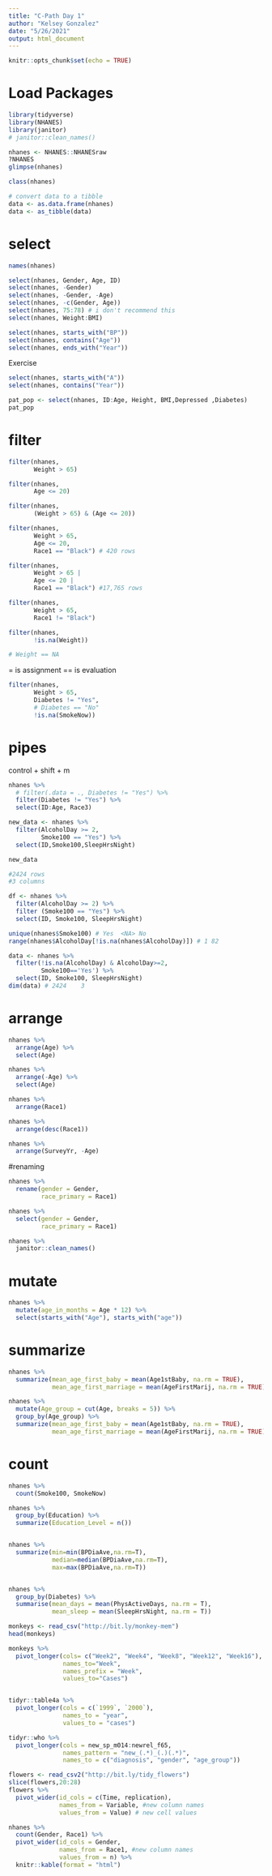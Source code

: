 ```yaml
---
title: "C-Path Day 1"
author: "Kelsey Gonzalez"
date: "5/26/2021"
output: html_document
---
```


```r
knitr::opts_chunk$set(echo = TRUE)
```

# Load Packages

```r
library(tidyverse)
library(NHANES)
library(janitor)
# janitor::clean_names()
```

```r
nhanes <- NHANES::NHANESraw
?NHANES
glimpse(nhanes)

class(nhanes)

# convert data to a tibble
data <- as.data.frame(nhanes)
data <- as_tibble(data)

```

# select

```r
names(nhanes)

select(nhanes, Gender, Age, ID)
select(nhanes, -Gender)
select(nhanes, -Gender, -Age)
select(nhanes, -c(Gender, Age))
select(nhanes, 75:78) # i don't recommend this 
select(nhanes, Weight:BMI)

select(nhanes, starts_with("BP"))
select(nhanes, contains("Age"))
select(nhanes, ends_with("Year"))
```

Exercise

```r
select(nhanes, starts_with("A"))
select(nhanes, contains("Year"))

pat_pop <- select(nhanes, ID:Age, Height, BMI,Depressed ,Diabetes)
pat_pop

```

# filter

```r
filter(nhanes, 
       Weight > 65)

filter(nhanes, 
       Age <= 20)

filter(nhanes,
       (Weight > 65) & (Age <= 20))

filter(nhanes,
       Weight > 65,
       Age <= 20,
       Race1 == "Black") # 420 rows

filter(nhanes,
       Weight > 65 |
       Age <= 20 |
       Race1 == "Black") #17,765 rows

filter(nhanes,
       Weight > 65,
       Race1 != "Black")

filter(nhanes, 
       !is.na(Weight))

# Weight == NA 
```

= is assignment
== is evaluation 

```r
filter(nhanes,
       Weight > 65,
       Diabetes != "Yes",
       # Diabetes == "No"
       !is.na(SmokeNow))

```

# pipes

control + shift + m

```r
nhanes %>% 
  # filter(.data = ., Diabetes != "Yes") %>% 
  filter(Diabetes != "Yes") %>% 
  select(ID:Age, Race3)
```

```r
new_data <- nhanes %>% 
  filter(AlcoholDay >= 2,
         Smoke100 == "Yes") %>% 
  select(ID,Smoke100,SleepHrsNight)

new_data

#2424 rows
#3 columns

```

```r
df <- nhanes %>%
  filter(AlcoholDay >= 2) %>% 
  filter (Smoke100 == "Yes") %>% 
  select(ID, Smoke100, SleepHrsNight)

```
```r
unique(nhanes$Smoke100) # Yes  <NA> No
range(nhanes$AlcoholDay[!is.na(nhanes$AlcoholDay)]) # 1 82

data <- nhanes %>% 
  filter(!is.na(AlcoholDay) & AlcoholDay>=2,
         Smoke100=='Yes') %>%
  select(ID, Smoke100, SleepHrsNight)
dim(data) # 2424    3

```

# arrange
```r
nhanes %>% 
  arrange(Age) %>% 
  select(Age)

nhanes %>% 
  arrange(-Age) %>% 
  select(Age)

nhanes %>% 
  arrange(Race1)

nhanes %>% 
  arrange(desc(Race1))

nhanes %>% 
  arrange(SurveyYr, -Age)
```

#renaming
```r
nhanes %>% 
  rename(gender = Gender,
         race_primary = Race1)

nhanes %>% 
  select(gender = Gender,
         race_primary = Race1)

nhanes %>% 
  janitor::clean_names()

```

# mutate
```r
nhanes %>% 
  mutate(age_in_months = Age * 12) %>% 
  select(starts_with("Age"), starts_with("age"))
```

# summarize 
```r
nhanes %>% 
  summarize(mean_age_first_baby = mean(Age1stBaby, na.rm = TRUE),
            mean_age_first_marriage = mean(AgeFirstMarij, na.rm = TRUE))
```

```r
nhanes %>% 
  mutate(Age_group = cut(Age, breaks = 5)) %>% 
  group_by(Age_group) %>% 
  summarize(mean_age_first_baby = mean(Age1stBaby, na.rm = TRUE),
            mean_age_first_marriage = mean(AgeFirstMarij, na.rm = TRUE))
```

# count
```r
nhanes %>% 
  count(Smoke100, SmokeNow)
```

```r
nhanes %>% 
  group_by(Education) %>% 
  summarize(Education_Level = n())


nhanes %>% 
  summarize(min=min(BPDiaAve,na.rm=T),
            median=median(BPDiaAve,na.rm=T),
            max=max(BPDiaAve,na.rm=T))


nhanes %>% 
  group_by(Diabetes) %>% 
  summarise(mean_days = mean(PhysActiveDays, na.rm = T),
            mean_sleep = mean(SleepHrsNight, na.rm = T))
```

```r
monkeys <- read_csv("http://bit.ly/monkey-mem")
head(monkeys)

monkeys %>% 
  pivot_longer(cols= c("Week2", "Week4", "Week8", "Week12", "Week16"),
               names_to="Week",
               names_prefix = "Week",
               values_to="Cases")


tidyr::table4a %>% 
  pivot_longer(cols = c(`1999`, `2000`), 
               names_to = "year", 
               values_to = "cases")
```

```r
tidyr::who %>% 
  pivot_longer(cols = new_sp_m014:newrel_f65,
               names_pattern = "new_(.*)_(.)(.*)",
               names_to = c("diagnosis", "gender", "age_group"))
```


```r
flowers <- read_csv2("http://bit.ly/tidy_flowers")
slice(flowers,20:28)
flowers %>% 
  pivot_wider(id_cols = c(Time, replication),
              names_from = Variable, #new column names
              values_from = Value) # new cell values 
```

```r
nhanes %>% 
  count(Gender, Race1) %>% 
  pivot_wider(id_cols = Gender, 
              names_from = Race1, #new column names
              values_from = n) %>% 
  knitr::kable(format = "html")
```

